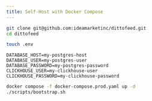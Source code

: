```yaml
---
title: Self-Host with Docker Compose
---
```


```bash
git clone git@github.com:ideamarketinc/dittofeed.git
cd dittofeed
```

```bash
touch .env
```

```properties .env
DATABASE_HOST=my-postgres-host
DATABASE_USER=my-postgres-user
DATABASE_PASSWORD=my-postgres-password
CLICKHOUSE_USER=my-clickhouse-user
CLICKHOUSE_PASSWORD=my-clickhouse-password
```

```bash
docker compose -f docker-compose.prod.yaml up -d
./scripts/bootstrap.sh
```

